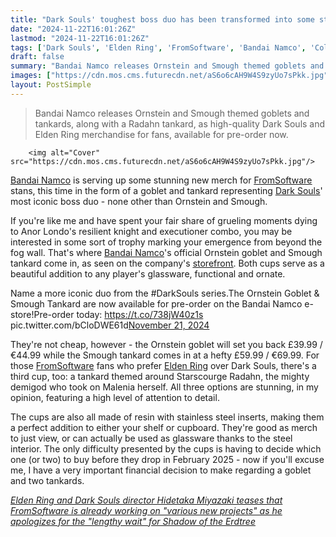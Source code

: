 ```yaml
---
title: "Dark Souls' toughest boss duo has been transformed into some stylish glassware, which feels like fitting revenge for all the times they killed me"
date: "2024-11-22T16:01:26Z"
lastmod: "2024-11-22T16:01:26Z"
tags: ['Dark Souls', 'Elden Ring', 'FromSoftware', 'Bandai Namco', 'Collectibles', 'Merchandise', 'Action RPG', 'Goblet', 'Tankard']
draft: false
summary: "Bandai Namco releases Ornstein and Smough themed goblets and tankards, along with a Radahn tankard, as high-quality Dark Souls and Elden Ring merchandise for fans, available for pre-order now."
images: ["https://cdn.mos.cms.futurecdn.net/aS6o6cAH9W4S9zyUo7sPkk.jpg"]
layout: PostSimple
---
```

> Bandai Namco releases Ornstein and Smough themed goblets and tankards, along with a Radahn tankard, as high-quality Dark Souls and Elden Ring merchandise for fans, available for pre-order now.


        <img alt="Cover" src="https://cdn.mos.cms.futurecdn.net/aS6o6cAH9W4S9zyUo7sPkk.jpg"/>
        
[<u>Bandai Namco</u>](https://www.gamesradar.com/tag/bandai-namco/) is serving up some stunning new merch for [<u>FromSoftware</u>](https://www.gamesradar.com/tag/fromsoftware/) stans, this time in the form of a goblet and tankard representing [<u>Dark Souls</u>](https://www.gamesradar.com/dark-souls-walkthrough/)' most iconic boss duo - none other than Ornstein and Smough.

If you're like me and have spent your fair share of grueling moments dying to Anor Londo's resilient knight and executioner combo, you may be interested in some sort of trophy marking your emergence from beyond the fog wall. That's where [Bandai Namco](https://www.gamesradar.com/tag/bandai-namco/)'s official Ornstein goblet and Smough tankard come in, as seen on the company's [<u>storefront</u>](https://store.bandainamcoent.eu/dark-souls-ornstein-goblet/). Both cups serve as a beautiful addition to any player's glassware, functional and ornate.

Name a more iconic duo from the #DarkSouls series.The Ornstein Goblet & Smough Tankard are now available for pre-order on the Bandai Namco e-store!Pre-order today: https://t.co/738jW40z1s pic.twitter.com/bCloDWE61d[November 21, 2024](https://twitter.com/BandaiNamcoEU/status/1859643143026524520)

They're not cheap, however - the Ornstein goblet will set you back £39.99 / €44.99 while the Smough tankard comes in at a hefty £59.99 / €69.99. For those [FromSoftware](https://www.gamesradar.com/tag/fromsoftware/) fans who prefer [Elden Ring](https://www.gamesradar.com/elden-ring-guide/) over Dark Souls, there's a third cup, too: a tankard themed around Starscourge Radahn, the mighty demigod who took on Malenia herself. All three options are stunning, in my opinion, featuring a high level of attention to detail.

The cups are also all made of resin with stainless steel inserts, making them a perfect addition to either your shelf or cupboard. They're good as merch to just view, or can actually be used as glassware thanks to the steel interior. The only difficulty presented by the cups is having to decide which one (or two) to buy before they drop in February 2025 - now if you'll excuse me, I have a very important financial decision to make regarding a goblet and two tankards.

[<em>Elden Ring and Dark Souls director Hidetaka Miyazaki teases that FromSoftware is already working on "various new projects" as he apologizes for the "lengthy wait" for Shadow of the Erdtree</em>](https://www.gamesradar.com/games/action-rpg/elden-ring-and-dark-souls-director-hidetaka-miyazaki-teases-that-fromsoftware-is-already-working-on-various-new-projects-as-he-apologizes-for-the-lengthy-wait-for-shadow-of-the-erdtree/)
        